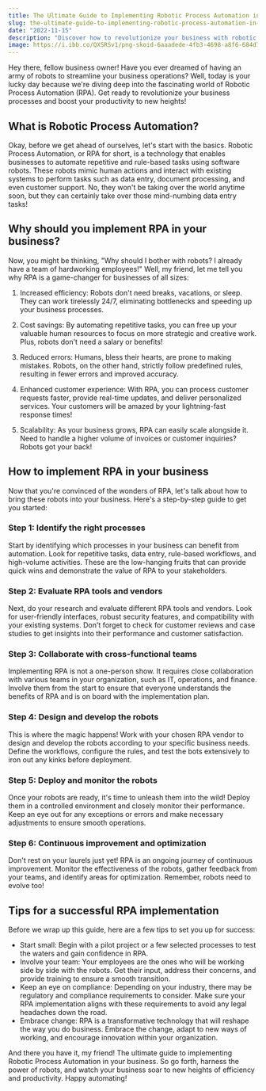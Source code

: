 ```yaml
---
title: The Ultimate Guide to Implementing Robotic Process Automation in Your Business
slug: the-ultimate-guide-to-implementing-robotic-process-automation-in-your-business
date: "2022-11-15"
description: "Discover how to revolutionize your business with robotic process automation. This ultimate guide will walk you through the implementation process and provide tips for success."
image: https://i.ibb.co/QXSRSv1/png-skoid-6aaadede-4fb3-4698-a8f6-684d7786b067-sktid-a48cca56-e6da-484e-a814-9c849652bcb3-skt-2023-0.png
---
```


Hey there, fellow business owner! Have you ever dreamed of having an army of robots to streamline your business operations? Well, today is your lucky day because we're diving deep into the fascinating world of Robotic Process Automation (RPA). Get ready to revolutionize your business processes and boost your productivity to new heights!

## What is Robotic Process Automation?

Okay, before we get ahead of ourselves, let's start with the basics. Robotic Process Automation, or RPA for short, is a technology that enables businesses to automate repetitive and rule-based tasks using software robots. These robots mimic human actions and interact with existing systems to perform tasks such as data entry, document processing, and even customer support. No, they won't be taking over the world anytime soon, but they can certainly take over those mind-numbing data entry tasks!

## Why should you implement RPA in your business?

Now, you might be thinking, "Why should I bother with robots? I already have a team of hardworking employees!" Well, my friend, let me tell you why RPA is a game-changer for businesses of all sizes:

1. Increased efficiency: Robots don't need breaks, vacations, or sleep. They can work tirelessly 24/7, eliminating bottlenecks and speeding up your business processes.

2. Cost savings: By automating repetitive tasks, you can free up your valuable human resources to focus on more strategic and creative work. Plus, robots don't need a salary or benefits!

3. Reduced errors: Humans, bless their hearts, are prone to making mistakes. Robots, on the other hand, strictly follow predefined rules, resulting in fewer errors and improved accuracy.

4. Enhanced customer experience: With RPA, you can process customer requests faster, provide real-time updates, and deliver personalized services. Your customers will be amazed by your lightning-fast response times!

5. Scalability: As your business grows, RPA can easily scale alongside it. Need to handle a higher volume of invoices or customer inquiries? Robots got your back!

## How to implement RPA in your business

Now that you're convinced of the wonders of RPA, let's talk about how to bring these robots into your business. Here's a step-by-step guide to get you started:

### Step 1: Identify the right processes

Start by identifying which processes in your business can benefit from automation. Look for repetitive tasks, data entry, rule-based workflows, and high-volume activities. These are the low-hanging fruits that can provide quick wins and demonstrate the value of RPA to your stakeholders.

### Step 2: Evaluate RPA tools and vendors

Next, do your research and evaluate different RPA tools and vendors. Look for user-friendly interfaces, robust security features, and compatibility with your existing systems. Don't forget to check for customer reviews and case studies to get insights into their performance and customer satisfaction.

### Step 3: Collaborate with cross-functional teams

Implementing RPA is not a one-person show. It requires close collaboration with various teams in your organization, such as IT, operations, and finance. Involve them from the start to ensure that everyone understands the benefits of RPA and is on board with the implementation plan.

### Step 4: Design and develop the robots

This is where the magic happens! Work with your chosen RPA vendor to design and develop the robots according to your specific business needs. Define the workflows, configure the rules, and test the bots extensively to iron out any kinks before deployment.

### Step 5: Deploy and monitor the robots

Once your robots are ready, it's time to unleash them into the wild! Deploy them in a controlled environment and closely monitor their performance. Keep an eye out for any exceptions or errors and make necessary adjustments to ensure smooth operations.

### Step 6: Continuous improvement and optimization

Don't rest on your laurels just yet! RPA is an ongoing journey of continuous improvement. Monitor the effectiveness of the robots, gather feedback from your teams, and identify areas for optimization. Remember, robots need to evolve too!

## Tips for a successful RPA implementation

Before we wrap up this guide, here are a few tips to set you up for success:

- Start small: Begin with a pilot project or a few selected processes to test the waters and gain confidence in RPA.
- Involve your team: Your employees are the ones who will be working side by side with the robots. Get their input, address their concerns, and provide training to ensure a smooth transition.
- Keep an eye on compliance: Depending on your industry, there may be regulatory and compliance requirements to consider. Make sure your RPA implementation aligns with these requirements to avoid any legal headaches down the road.
- Embrace change: RPA is a transformative technology that will reshape the way you do business. Embrace the change, adapt to new ways of working, and encourage innovation within your organization.

And there you have it, my friend! The ultimate guide to implementing Robotic Process Automation in your business. So go forth, harness the power of robots, and watch your business soar to new heights of efficiency and productivity. Happy automating!